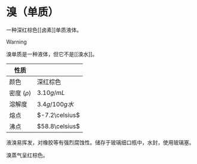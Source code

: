 # 溴（单质）

一种深红棕色[[卤素]]单质液体。

> [!warning]
> 溴单质是一种液体，但它不是[[溴水]]。

| 性质          |                |
| ------------- | -------------- |
| 颜色          | 深红棕色       |
| 密度 ($\rho$) | $3.10g/mL$     |
| 溶解度        | $3.4g/100g水$  |
| 熔点          | $-7.2\celsius$ |
| 沸点          | $58.8\celsius$ |

液溴易挥发，对橡胶等有强烈腐蚀性。储存于玻璃细口瓶中，水封，使用玻璃塞。

溴蒸气呈红棕色。
